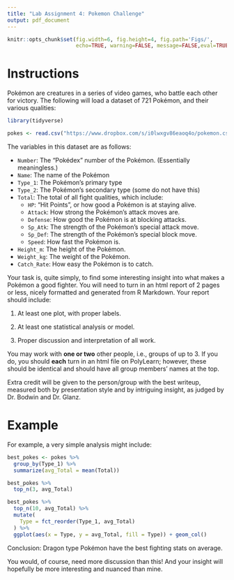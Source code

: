 ```yaml
---
title: "Lab Assignment 4: Pokemon Challenge"
output: pdf_document
---
```


```r
knitr::opts_chunk$set(fig.width=6, fig.height=4, fig.path='Figs/',
                      echo=TRUE, warning=FALSE, message=FALSE,eval=TRUE)
```

# Instructions

Pokémon are creatures in a series of video games, who battle each other for victory.  The following will load a dataset of 721 Pokémon, and their various qualities:

```r
library(tidyverse)

pokes <- read.csv("https://www.dropbox.com/s/i0lwxgv86eaoq4o/pokemon.csv?dl=1")
```


The variables in this dataset are as follows:

* `Number`: The "Pokédex" number of the Pokémon. (Essentially meaningless.)
* `Name`:  The name of the Pokémon
* `Type_1`:  The Pokémon's primary type
* `Type_2`:  The Pokémon's secondary type (some do not have this)
* `Total`: The total of all fight qualities, which include:
    + `HP`: "Hit Points", or how good a Pokémon is at staying alive.
    + `Attack`:  How strong the Pokémon's attack moves are.
    + `Defense`:  How good the Pokémon is at blocking attacks.
    + `Sp_Atk`: The strength of the Pokémon's special attack move.
    + `Sp_Def`: The strength of the Pokémon's special block move.
    + `Speed`: How fast the Pokémon is.
* `Height_m`: The height of the Pokémon.
* `Weight_kg`: The weight of the Pokémon.
* `Catch_Rate`: How easy the Pokémon is to catch.

Your task is, quite simply, to find some interesting insight into what makes a Pokémon a good fighter.  You will need to turn in an html report of 2 pages or less, nicely formatted and generated from R Markdown.  Your report should include:

1. At least one plot, with proper labels.

2. At least one statistical analysis or model.

3. Proper discussion and interpretation of all work.

You may work with **one or two** other people, i.e., groups of up to 3.  If you do, you should **each** turn in an html file on PolyLearn; however, these should be identical and should have all group members' names at the top.

Extra credit will be given to the person/group with the best writeup, measured both by presentation style and by intriguing insight, as judged by Dr. Bodwin and Dr. Glanz.

\pagebreak

# Example

For example, a very simple analysis might include:

```r
best_pokes <- pokes %>% 
  group_by(Type_1) %>%
  summarize(avg_Total = mean(Total)) 

best_pokes %>%
  top_n(3, avg_Total)

best_pokes %>% 
  top_n(10, avg_Total) %>% 
  mutate(
    Type = fct_reorder(Type_1, avg_Total)
  ) %>%
  ggplot(aes(x = Type, y = avg_Total, fill = Type)) + geom_col()
```

Conclusion:  Dragon type Pokémon have the best fighting stats on average.

You would, of course, need more discussion than this!  And your insight will hopefully be more interesting and nuanced than mine.


